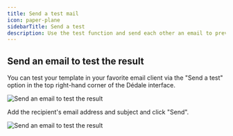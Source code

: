 ```yaml
---
title: Send a test mail
icon: paper-plane
sidebarTitle: Send a test
description: Use the test function and send each other an email to preview the model in context
---
```


## Send an email to test the result

You can test your template in your favorite email client via the "Send a test" option in the top right-hand corner of the Dédale interface.

<img
  className="block"
  src="/images/send-test.webp"
  alt="Send an email to test the result"
/>

Add the recipient's email address and subject and click "Send".

<img
  className="block"
  src="/images/test-dialog.webp"
  alt="Send an email to test the result"
/>
